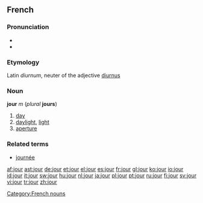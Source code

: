 == French ==
===Pronunciation===
*{{audio|Fr-jour.ogg|audio}}
* {{IPA|/ʒuʁ/}}
===Etymology===
Latin ''diurnum'', neuter of the adjective [[diurnus]]
===Noun===
'''jour''' ''m'' (''plural'' '''jours''')

#[[day]]
#[[daylight]], [[light]]
#[[aperture]]

===Related terms===
*[[journée]]

[[Category:French nouns]]

[[af:jour]]
[[ast:jour]]
[[de:jour]]
[[et:jour]]
[[el:jour]]
[[es:jour]]
[[fr:jour]]
[[gl:jour]]
[[ko:jour]]
[[io:jour]]
[[id:jour]]
[[it:jour]]
[[sw:jour]]
[[hu:jour]]
[[nl:jour]]
[[ja:jour]]
[[pl:jour]]
[[pt:jour]]
[[ru:jour]]
[[fi:jour]]
[[sv:jour]]
[[vi:jour]]
[[tr:jour]]
[[zh:jour]]